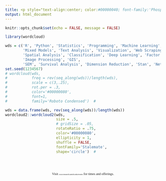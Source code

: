 ```yaml
---
title: <p style="text-align:center; color:#00000040; font-family:'Phosphate'; font-size:275%">Workshops!</p>
output: html_document
---
```


```r
knitr::opts_chunk$set(echo = FALSE, message = FALSE)
```



```r
library(wordcloud)

wds = c('R', 'Python', 'Statistics', 'Programming', 'Machine Learning', 'Stata', 'Bayesian',
        'Mixed Models', 'Text Analysis', 'Visualization', 'Web Scraping', 'Matlab', 'Regression', 
        'Spatial Analysis', 'Classification', 'Deep Learning', 'Factor Analysis', 'Reproducible Research', 
        'Image Processing', 'GIS',
        'SEM', 'Survival Analysis', 'Dimension Reduction', 'Stan', 'Networks', 'Survey Design')
set.seed(1234567)
# wordcloud(wds, 
#           freq = rev(seq_along(wds))/length(wds), 
#           scale = c(3,.25), 
#           rot.per = .3, 
#           color='#00000080',
#           font=1, 
#           family='Roboto Condensed')  #

wds = data.frame(wds, rev(seq_along(wds))/length(wds))
wordcloud2::wordcloud2(wds, 
                       size = .5,
                       # gridSize = .05,
                       rotateRatio = .75, 
                       color='#00000080',
                       ellipticity = 1,
                       shuffle = FALSE,
                       fontFamily='Stalemate',
                       shape='circle')  #
```

<br>
<br>
<p style="text-align:center; font-size:75%; font-family:'Futura'">Visit <span style="font-size:6">cscar.research.umich.edu/events</span> for times and offerings.</p>